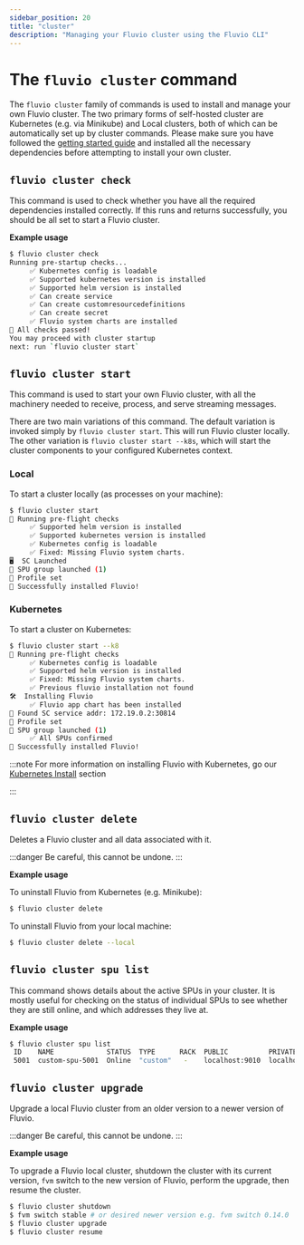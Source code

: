 ```yaml
---
sidebar_position: 20
title: "cluster"
description: "Managing your Fluvio cluster using the Fluvio CLI"
---
```


# The `fluvio cluster` command

The `fluvio cluster` family of commands is used to install and manage your own
Fluvio cluster. The two primary forms of self-hosted cluster are Kubernetes
(e.g. via Minikube) and Local clusters, both of which can be automatically set up
by cluster commands. Please make sure you have followed the
[getting started guide] and installed all the necessary dependencies before
attempting to install your own cluster.


## `fluvio cluster check`

This command is used to check whether you have all the required dependencies
installed correctly. If this runs and returns successfully, you should be all
set to start a Fluvio cluster.

**Example usage**


```bash copy="fl"
$ fluvio cluster check
Running pre-startup checks...
     ✅ Kubernetes config is loadable
     ✅ Supported kubernetes version is installed
     ✅ Supported helm version is installed
     ✅ Can create service
     ✅ Can create customresourcedefinitions
     ✅ Can create secret
     ✅ Fluvio system charts are installed
🎉 All checks passed!
You may proceed with cluster startup
next: run `fluvio cluster start`
```

## `fluvio cluster start`

This command is used to start your own Fluvio cluster, with all the
machinery needed to receive, process, and serve streaming messages.

There are two main variations of this command. The default variation
is invoked simply by `fluvio cluster start`. This will run Fluvio
cluster locally. The other variation is `fluvio cluster start --k8s`, which will start the cluster components to your
configured Kubernetes context.

### Local
To start a cluster locally (as processes on your machine):

```bash copy="fl"
$ fluvio cluster start
📝 Running pre-flight checks
     ✅ Supported helm version is installed
     ✅ Supported kubernetes version is installed
     ✅ Kubernetes config is loadable
     ✅ Fixed: Missing Fluvio system charts.
🖥️  SC Launched
🤖 SPU group launched (1)
👤 Profile set
🎯 Successfully installed Fluvio!
```
###  Kubernetes


To start a cluster on Kubernetes:

```bash copy="fl"
$ fluvio cluster start --k8
📝 Running pre-flight checks
     ✅ Kubernetes config is loadable
     ✅ Supported helm version is installed
     ✅ Fixed: Missing Fluvio system charts.
     ✅ Previous fluvio installation not found
🛠️  Installing Fluvio
     ✅ Fluvio app chart has been installed
🔎 Found SC service addr: 172.19.0.2:30814
👤 Profile set
🤖 SPU group launched (1)
     ✅ All SPUs confirmed
🎯 Successfully installed Fluvio!
```

:::note
For more information on installing Fluvio with Kubernetes, go our [Kubernetes Install] section

:::

## `fluvio cluster delete`

Deletes a Fluvio cluster and all data associated with it.

:::danger
  Be careful, this cannot be undone.
:::

**Example usage**

To uninstall Fluvio from Kubernetes (e.g. Minikube):


```bash copy="fl"
$ fluvio cluster delete
```

To uninstall Fluvio from your local machine:


```bash copy="fl"
$ fluvio cluster delete --local
```

## `fluvio cluster spu list`

This command shows details about the active SPUs in your cluster.
It is mostly useful for checking on the status of individual SPUs
to see whether they are still online, and which addresses they live at.

**Example usage**


```bash copy="fl"
$ fluvio cluster spu list
 ID    NAME             STATUS  TYPE      RACK  PUBLIC          PRIVATE
 5001  custom-spu-5001  Online  "custom"   -    localhost:9010  localhost:9011
```

## `fluvio cluster upgrade`

Upgrade a local Fluvio cluster from an older version to a newer version of Fluvio.

:::danger
  Be careful, this cannot be undone.
:::

**Example usage**

To upgrade a Fluvio local cluster, shutdown the cluster with its current version,
`fvm` switch to the new version of Fluvio, perform the upgrade, then resume the cluster.

```bash copy="fl"
$ fluvio cluster shutdown
$ fvm switch stable # or desired newer version e.g. fvm switch 0.14.0
$ fluvio cluster upgrade
$ fluvio cluster resume
```


[getting started guide]: fluvio/quickstart.mdx
[Kubernetes Install]: fluvio/installation/kubernetes.mdx
